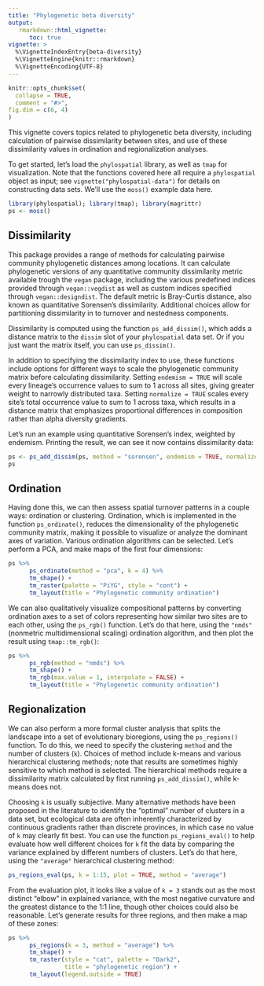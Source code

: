 ```yaml
---
title: "Phylogenetic beta diversity"
output: 
   rmarkdown::html_vignette:
      toc: true
vignette: >
  %\VignetteIndexEntry{beta-diversity}
  %\VignetteEngine{knitr::rmarkdown}
  %\VignetteEncoding{UTF-8}
---
```


```r
knitr::opts_chunk$set(
  collapse = TRUE,
  comment = "#>",
fig.dim = c(6, 4)
)
```

This vignette covers topics related to phylogenetic beta diversity, including calculation of pairwise dissimilarity between sites, and use of these dissimilarity values in ordination and regionalization analyses.

To get started, let's load the `phylospatial` library, as well as `tmap` for visualization. Note that the functions covered here all require a `phylospatial` object as input; see `vignette("phylospatial-data")` for details on constructing data sets. We'll use the `moss()` example data here.

```r
library(phylospatial); library(tmap); library(magrittr)
ps <- moss()
```

## Dissimilarity

This package provides a range of methods for calculating pairwise community phylogenetic distances among locations. It can calculate phylogenetic versions of any quantitative community dissimilarity metric available trough the `vegan` package, including the various predefined indices provided through `vegan::vegdist` as well as custom indices specified through `vegan::designdist`. The default metric is Bray-Curtis distance, also known as quantitative Sorensen's dissimilarity. Additional choices allow for partitioning dissimilarity in to turnover and nestedness components. 

Dissimilarity is computed using the function `ps_add_dissim()`, which adds a distance matrix to the `dissim` slot of your `phylospatial` data set. Or if you just want the matrix itself, you can use `ps_dissim()`. 

In addition to specifying the dissimilarity index to use, these functions include options for different ways to scale the phylogenetic community matrix before calculating dissimilarity. Setting `endemism = TRUE` will scale every lineage's occurrence values to sum to 1 across all sites, giving greater weight to narrowly distributed taxa. Setting `normalize = TRUE` scales every site's total occurrence value to sum to 1 across taxa, which results in a distance matrix that emphasizes proportional differences in composition rather than alpha diversity gradients.

Let's run an example using quantitative Sorensen's index, weighted by endemism. Printing the result, we can see it now contains dissimilarity data:

```r
ps <- ps_add_dissim(ps, method = "sorensen", endemism = TRUE, normalize = TRUE)
ps
```



## Ordination

Having done this, we can then assess spatial turnover patterns in a couple ways: ordination or clustering. Ordination, which is implemented in the function `ps_ordinate()`, reduces the dimensionality of the phylogenetic community matrix, making it possible to visualize or analyze the dominant axes of variation. Various ordination algorithms can be selected. Let's perform a PCA, and make maps of the first four dimensions:

```r
ps %>%
      ps_ordinate(method = "pca", k = 4) %>%
      tm_shape() +
      tm_raster(palette = "PiYG", style = "cont") +
      tm_layout(title = "Phylogenetic community ordination")
```

We can also qualitatively visualize compositional patterns by converting ordination axes to a set of colors representing how similar two sites are to each other, using the `ps_rgb()` function. Let's do that here, using the `"nmds"` (nonmetric multidimensional scaling) ordination algorithm, and then plot the result using `tmap::tm_rgb()`:

```r
ps %>%
      ps_rgb(method = "nmds") %>%
      tm_shape() +
      tm_rgb(max.value = 1, interpolate = FALSE) +
      tm_layout(title = "Phylogenetic community ordination")
```



## Regionalization

We can also perform a more formal cluster analysis that splits the landscape into a set of evolutionary bioregions, using the `ps_regions()` function. To do this, we need to specify the clustering `method` and the number of clusters (`k`). Choices of method include k-means and various hierarchical clustering methods; note that results are sometimes highly sensitive to which method is selected. The hierarchical methods require a dissimilarity matrix calculated by first running `ps_add_dissim()`, while k-means does not.

Choosing `k` is usually subjective. Many alternative methods have been proposed in the literature to identify the "optimal" number of clusters in a data set, but ecological data are often inherently characterized by continuous gradients rather than discrete provinces, in which case no value of `k` may clearly fit best. You can use the function `ps_regions_eval()` to help evaluate how well different choices for `k` fit the data by comparing the variance explained by different numbers of clusters. Let's do that here, using the `"average"` hierarchical clustering method:

```r
ps_regions_eval(ps, k = 1:15, plot = TRUE, method = "average")
```
From the evaluation plot, it looks like a value of `k = 3` stands out as the most distinct "elbow" in explained variance, with the most negative curvature and the greatest distance to the 1:1 line, though other choices could also be reasonable. Let's generate results for three regions, and then make a map of these zones:

```r
ps %>%
      ps_regions(k = 3, method = "average") %>%
      tm_shape() +
      tm_raster(style = "cat", palette = "Dark2",
                title = "phylogenetic region") +
      tm_layout(legend.outside = TRUE)
```
